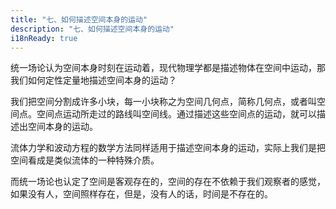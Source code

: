 ```yaml
---
title: "七、如何描述空间本身的运动"
description: "七、如何描述空间本身的运动"
i18nReady: true
---
```




统一场论认为空间本身时刻在运动着，现代物理学都是描述物体在空间中运动，那我们如何定性定量地描述空间本身的运动？

我们把空间分割成许多小块，每一小块称之为空间几何点，简称几何点，或者叫空间点。空间点运动所走过的路线叫空间线。通过描述这些空间点的运动，就可以描述出空间本身的运动。

流体力学和波动方程的数学方法同样适用于描述空间本身的运动，实际上我们是把空间看成是类似流体的一种特殊介质。

而统一场论也认定了空间是客观存在的，空间的存在不依赖于我们观察者的感觉，如果没有人，空间照样存在，但是，没有人的话，时间是不存在的。

<br />
<LinkCard
  title="前往本章节讨论区"
  href="https://forum.unifiedfieldtheory.cn/questions/10010000000000135"
  description="看看大家阅读完本章之后都在讨论什么，并发表你自己的看法~"
  target="_blank"
/>
